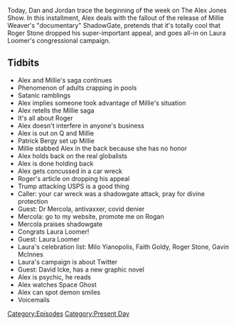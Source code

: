 {{DEFAULTSORT:
    #_EPISODE_0472:August 17-19, 2020
}}{{Episode
    | title             = August 17-19, 2020
    | caption           = Listen to this episode on [https://knowledgefight.libsyn.com/472-august-17-19-2020 Libsyn] [https://open.spotify.com/episode/0cIOC3aTjoU3t6ihnINxQj Spotify], Read the [[Transcript/472: August 17-19, 2020|Unofficial Transcript]]
    | episodeNumber     = 472
    | length            = 01:22:57
    | airDate           = August 21, 2020
    | coverageStartDate = August 17, 2020
    | coverageEndDate   = August 19, 2020
    | episodeType       = [[:Category:Present Day|Present Day]]
    | appearance        = [[Millie Weaver]], [[Roger Stone]], [[Patrick Bergy]], [[Dr Mercola]], [[Laura Loomer]], [[David Icke]]
    | previousEpisode   = [[471: August 14-16, 2020]]
    | nextEpisode       = [[473: August 20-21, 2020]]
}}

{{Stub}}

Today, Dan and Jordan trace the beginning of the week on The Alex Jones Show. In this installment, Alex deals with the fallout of the release of Millie Weaver's "documentary" ShadowGate, pretends that it's totally cool that Roger Stone dropped his super-important appeal, and goes all-in on Laura Loomer's congressional campaign.

==Tidbits==

*Alex and Millie's saga continues
*Phenomenon of adults crapping in pools
*Satanic ramblings
*Alex implies someone took advantage of Millie's situation
*Alex retells the Millie saga
*It's all about Roger
*Alex doesn't interfere in anyone's business
*Alex is out on Q and Millie
*Patrick Bergy set up Millie
*Millie stabbed Alex in the back because she has no honor
*Alex holds back on the real globalists
*Alex is done holding back
*Alex gets concussed in a car wreck
*Roger's article on dropping his appeal
*Trump attacking USPS is a good thing
*Caller: your car wreck was a shadowgate attack, pray for divine protection
*Guest: Dr Mercola, antivaxxer, covid denier
*Mercola: go to my website, promote me on Rogan
*Mercola praises shadowgate
*Congrats Laura Loomer!
*Guest: Laura Loomer
*Laura's celebration list: Milo Yianopolis, Faith Goldy, Roger Stone, Gavin McInnes
*Laura's campaign is about Twitter
*Guest: David Icke, has a new graphic novel
*Alex is psychic, he reads
*Alex watches Space Ghost
*Alex can spot demon smiles
*Voicemails

[[Category:Episodes]]
[[Category:Present Day]]
